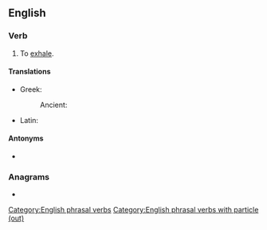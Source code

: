 ==English==

===Verb===
{{en-verb|breathes out|breathing out|breathed out}}

# {{lb|en|ambitransitive}} To [[exhale]].

====Translations====
{{trans-top|to exhale}}
* Greek:
*: Ancient: {{t|grc|ἐκπνέω}}
{{trans-mid}}
* Latin: {{t|la|exhālō}}
{{trans-bottom}}

====Antonyms====
* {{l|en|breathe in}}

===Anagrams===
* {{anagrams|en|a=abeehorttu|outbreathe|thereabout}}

[[Category:English phrasal verbs]]
[[Category:English phrasal verbs with particle (out)]]